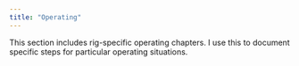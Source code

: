 ```yaml
---
title: "Operating"
---
```


This section includes rig-specific operating chapters.
I use this to document specific steps for particular operating situations.


